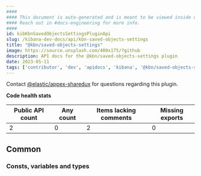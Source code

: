 ```yaml
---
####
#### This document is auto-generated and is meant to be viewed inside our experimental, new docs system.
#### Reach out in #docs-engineering for more info.
####
id: kibKbnSavedObjectsSettingsPluginApi
slug: /kibana-dev-docs/api/kbn-saved-objects-settings
title: "@kbn/saved-objects-settings"
image: https://source.unsplash.com/400x175/?github
description: API docs for the @kbn/saved-objects-settings plugin
date: 2023-05-11
tags: ['contributor', 'dev', 'apidocs', 'kibana', '@kbn/saved-objects-settings']
---
```




Contact [@elastic/appex-sharedux](https://github.com/orgs/elastic/teams/appex-sharedux) for questions regarding this plugin.

**Code health stats**

| Public API count  | Any count | Items lacking comments | Missing exports |
|-------------------|-----------|------------------------|-----------------|
| 2 | 0 | 2 | 0 |

## Common

### Consts, variables and types
<DocDefinitionList data={kbnSavedObjectsSettingsObj.common.misc}/>

